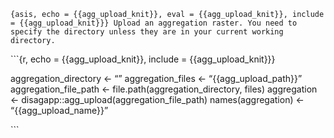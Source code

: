 ```{asis, echo = {{agg_upload_knit}}, eval = {{agg_upload_knit}}, include = {{agg_upload_knit}}}
Upload an aggregation raster. You need to specify the directory unless they are in your current working directory.
```

```{r, echo = {{agg_upload_knit}}, include = {{agg_upload_knit}}}

aggregation_directory <- ""
aggregation_files <- "{{agg_upload_path}}"
aggregation_file_path <- file.path(aggregation_directory, files)
aggregation <- disagapp::agg_upload(aggregation_file_path)
names(aggregation) <- "{{agg_upload_name}}"
    
```
